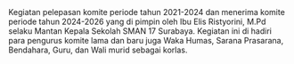 <div className="text-justify">
  Kegiatan pelepasan komite periode tahun 2021-2024 dan menerima komite periode
  tahun 2024-2026 yang di pimpin oleh Ibu Elis Ristyorini, M.Pd selaku Mantan
  Kepala Sekolah SMAN 17 Surabaya. Kegiatan ini di hadiri para pengurus komite
  lama dan baru juga Waka Humas, Sarana Prasarana, Bendahara, Guru, dan Wali
  murid sebagai korlas.
</div>